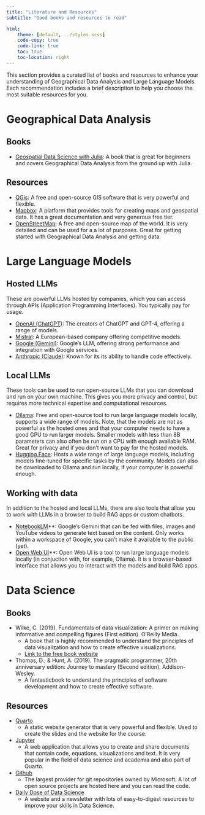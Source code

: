 ```yaml
---
title: "Literature and Resources"
subtitle: "Good books and resources to read"

html:
    theme: [default, ../styles.scss]
    code-copy: true
    code-link: true
    toc: true
    toc-location: right
---
```


This section provides a curated list of books and resources to enhance your understanding of Geographical Data Analysis and Large Language Models. Each recommendation includes a brief description to help you choose the most suitable resources for you.

# Geographical Data Analysis

## Books

- [Geospatial Data Science with Julia](https://juliaearth.github.io/geospatial-data-science-with-julia/02-geoviz.html): A book that is great for beginners and covers Geographical Data Analysis from the ground up with Julia.

## Resources

- [QGis](https://www.qgis.org/en/site/): A free and open-source GIS software that is very powerful and flexible.
- [Mapbox](https://www.mapbox.com/): A platform that provides tools for creating maps and geospatial data. It has a great documentation and very generous free tier.
- [OpenStreetMap](https://www.openstreetmap.org/): A free and open-source map of the world. It is very detailed and can be used for a a lot of purposes. Great for getting started with Geographical Data Analysis and getting data.

# Large Language Models

## Hosted LLMs

These are powerful LLMs hosted by companies, which you can access through APIs (Application Programming Interfaces). You typically pay for usage.

- [OpenAI (ChatGPT)](https://chatgpt.com): The creators of ChatGPT and GPT-4, offering a range of models.
- [Mistral](https://mistral.ai/): A European-based company offering competitive models.
- [Google (Gemini)](https://gemini.google.com/): Google's LLM, offering strong performance and integration with Google services.
- [Anthropic (Claude)](https://www.anthropic.com/claude): Known for its its ability to handle code effectively.

## Local LLMs

These tools can be used to run open-source LLMs that you can download and run on your own machine. This gives you more privacy and control, but requires more technical expertise and computational resources.

- [Ollama](https://ollama.com/): Free and open-source tool to run large language models locally, supports a wide range of models. Note, that the models are not as powerful as the hosted ones and that your computer needs to have a good GPU to run larger models. Smaller models with less than 8B parameters can also often be run on a CPU with enough available RAM. Great for privacy and if you don't want to pay for the hosted models.
- [Hugging Face](https://huggingface.co/): Hosts a wide range of large language models, including models fine-tuned for specific tasks by the community. Models can also be downloaded to Ollama and run locally, if your computer is powerful enough.

## Working with data

In addition to the hosted and local LLMs, there are also tools that allow you to work with LLMs in a browser to build RAG apps or custom chatbots.

- [NotebookLM](https://notebooklm.google/)**: Google's Gemini that can be fed with files, images and YouTube videos to generate text based on the content. Only works within a workspace of Google, you can't make it available to the public (yet).
- [Open Web UI](https://openwebui.com/)**: Open Web UI is a tool to run large language models locally (in conjuction with, for example, Ollama). It is a browser-based interface that allows you to interact with the models and build RAG apps.

# Data Science

## Books

- Wilke, C. (2019). Fundamentals of data visualization: A primer on making informative and compelling figures (First edition). O’Reilly Media.
    - A book that is highly recommended to understand the principles of data visualization and how to create effective visualizations.
    - [Link to the free book website](https://clauswilke.com/dataviz/)
- Thomas, D., & Hunt, A. (2019). The pragmatic programmer, 20th anniversary edition: Journey to mastery (Second edition). Addison-Wesley.
    - A fantasticbook to understand the principles of software development and how to create effective software.

## Resources

- [Quarto](https://quarto.org)
    - A static website generator that is very powerful and flexible. Used to create the slides and the website for the course.
- [Jupyter](https://jupyter.org)
    - A web application that allows you to create and share documents that contain code, equations, visualizations and text. It is very popular in the field of data science and academia and also part of Quarto.
- [Github](https://github.com)
    - The largest provider for git repositories owned by Microsoft. A lot of open source projects are hosted here and you can read the code. 
- [Daily Dose of Data Science](https://www.dailydoseofds.com)
    - A website and a newsletter with lots of easy-to-digest resources to improve your skills in Data Science.
    